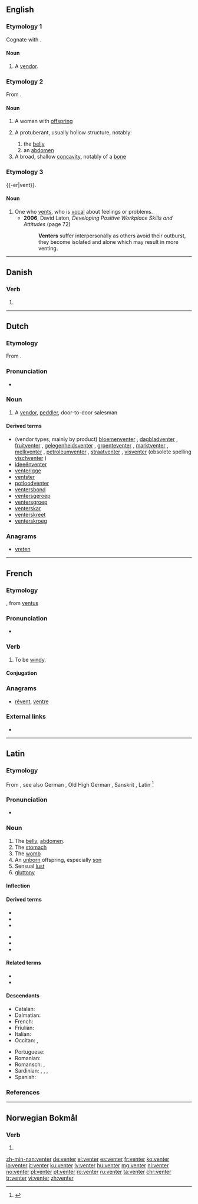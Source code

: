 ==English==

===Etymology 1===
Cognate with {{etyl|nl|-}} {{term|venter|lang=nl}}.

====Noun====
{{en-noun}}

# {{context|obsolete|lang=en}} A [[vendor]].

===Etymology 2===
From {{etyl|la|en}} {{term|venter||belly, womb, offspring|lang=la}}.

====Noun====
{{en-noun}}

# A woman with [[offspring]]
# {{context|anatomy|lang=en}} A protuberant, usually hollow structure, notably:
## the [[belly]]
## an [[abdomen]]
# A broad, shallow [[concavity]], notably of a [[bone]]

===Etymology 3===
{{-er|vent}}.

====Noun====
{{en-noun}}

# One who [[vent]]s, who is [[vocal]] about feelings or problems.
#* '''2006''', David Laton, ''Developing Positive Workplace Skills and Attitudes'' (page 72)
#*: '''Venters''' suffer interpersonally as others avoid their outburst, they become isolated and alone which may result in more venting.

----

==Danish==

===Verb===
{{head|da|verb form}}

# {{present tense of|vente|lang=da}}

----

==Dutch==

===Etymology===
From {{suffix|venten|er|lang=nl}}.

===Pronunciation===
* {{audio|Nl-venter.ogg|Audio|lang=nl}}

===Noun===
{{nl-noun|m|-s|ventertje}}

# A [[vendor]], [[peddler]], door-to-door salesman

====Derived terms====
* (vendor types, mainly by product) [[bloemenventer]] {{g2|m}}, [[dagbladventer]] {{g2|m}}, [[fruitventer]] {{g2|m}}, [[gelegenheidsventer]] {{g2|m}}, [[groenteventer]] {{g2|m}}, [[marktventer]] {{g2|m}}, [[melkventer]] {{g2|m}}, [[petroleumventer]] {{g2|m}}, [[straatventer]] {{g2|m}}, [[visventer]] {{g2|m}} (obsolete spelling [[vischventer]] {{g2|m}})
* [[ideeënventer]] {{g2|m}}
* [[venterigge]]
* [[ventster]] {{g2|f}}
* [[potloodventer]] {{g2|m}}
* [[ventersbond]] {{g2|m}}
* [[ventersgeroep]] {{g2|n}}
* [[ventersgroep]]
* [[venterskar]]
* [[venterskreet]]
* [[venterskroeg]]

===Anagrams===
* [[vreten#Dutch|vreten]]

----

==French==

===Etymology===
{{suffix|vent|er|gloss1=wind|lang=fr}}, from {{etyl|la|fr}} [[ventus]]

===Pronunciation===
* {{audio|Fr-Paris--venter.ogg|Audio (Paris)|lang=fr}}

===Verb===
{{fr-verb|type=impersonal}}

# {{context|impersonal|weather|lang=fr}} To be [[windy]].

====Conjugation====
{{fr-conj-er-imp|vent|avoir}}

===Anagrams===
* [[rêvent#French|rêvent]], [[ventre#French|ventre]]

===External links===
* {{R:TLFi}}

----

==Latin==
{{wikipedia|lang=la}}

===Etymology===
From {{etyl|ine-pro|la}} {{m|ine-pro|*wend-tri}}, see also German {{term|Wanst||belly, paunch|lang=de}}, Old High German {{term|wanast|lang=goh}}, Sanskrit {{term|वस्ति||bladder|lang=sa}}, Latin {{term|vesica||bladder|lang=la}}<ref>{{R:Nocentini|hw=ventre}}</ref>

===Pronunciation===
* {{la-pronunc|venter}}

===Noun===
{{la-noun|venter|ventris|ventris|m|third}}

# The [[belly]], [[abdomen]]. 
# The [[stomach]]
# The [[womb]]
# An [[unborn]] offspring, especially [[son]]
# Sensual [[lust]]
# [[gluttony]]

====Inflection====
{{la-decl-3rd|venter|ventr}}

====Derived terms====
{{top2}}
* {{l|la|ventrālis}}
* {{l|la|ventricola}}
* {{l|la|ventriculus}}
{{mid2}}
* {{l|la|ventrifluus}}
* {{l|la|ventriloquus}}
* {{l|la|ventriōsus}}
{{bottom}}

====Related terms====
* {{l|la|ventriculātiō}}
* {{l|la|ventriculōsus}}

====Descendants====
{{top2}}
* Catalan: {{l|ca|ventre}}
* Dalmatian: {{l|dlm|viantro}}
* French: {{l|fr|ventre}}
* Friulian: {{l|fur|vintri}}
* Italian: {{l|it|ventre}}
* Occitan: {{l|oc|ventre}}, {{l|oc|vente}}
{{mid2}}
* Portuguese: {{l|pt|ventre}}
* Romanian: {{l|ro|vintre}}
* Romansch: {{l|rm|venter}}, {{l|rm|vainter}}
* Sardinian: {{l|sc|bentre}}, {{l|sc|bentri}}, {{l|sc|brente}}, {{l|sc|brenti}}
* Spanish: {{l|es|vientre}}
{{bottom}}

===References===
<references/>

----

==Norwegian Bokmål==

===Verb===
{{head|nb|verb form}}

# {{form of|present tense|vente|lang=nb}}

[[zh-min-nan:venter]]
[[de:venter]]
[[el:venter]]
[[es:venter]]
[[fr:venter]]
[[ko:venter]]
[[io:venter]]
[[it:venter]]
[[ku:venter]]
[[lv:venter]]
[[hu:venter]]
[[mg:venter]]
[[nl:venter]]
[[no:venter]]
[[pl:venter]]
[[pt:venter]]
[[ro:venter]]
[[ru:venter]]
[[ta:venter]]
[[chr:venter]]
[[tr:venter]]
[[vi:venter]]
[[zh:venter]]